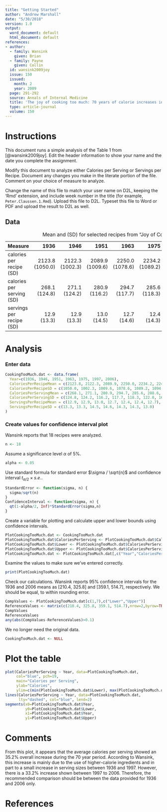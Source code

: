 ```yaml
---
title: "Getting Started"
author: "Andrew Marshall"
date: "5/30/2018"
version: 1.0
output:
  word_document: default
  html_document: default
references:
- author:
  - family: Wansink
    given: Brian
  - family: Payne
    given: Collin
  id: wansink2009joy
  issue: 150
  issued:
    month: 2
    year: 2009
  page: 291-292
  source: Annals of Internal Medicine
  title: 'The joy of cooking too much: 70 years of calorie increases in classic recipes'
  type: article-journal
  volume: 150
---
```


# Instructions

This document runs a simple analysis of the Table 1 from [@wansink2009joy]. Edit the header information to show your name and the date you complete the assignment.

Modify this document to analyze either Calories per Serving or Servings per Recipe. Document any changes you make in the literate portion of the file. Comment on your choice of measure to analyze.

Change the name of this file to match your user name on D2L, keeping the 'Rmd' extension, and include week number in the title (for example, `Peter.Claussen.1.Rmd`). Upload this file to D2L. Typeset this file to Word or PDF and upload the result to D2L as well.


## Data
Measure | 1936 | 1946 | 1951 | 1963 | 1975 | 1997 | 2006 
:-------|-----:|-----:|-----:|-----:|-----:|-----:|-----:
calories per recipe (SD) | 2123.8 (1050.0) | 2122.3 (1002.3) | 2089.9 (1009.6) | 2250.0 (1078.6) | 2234.2 (1089.2) | 2249.6 (1094.8) | 3051.9 (1496.2)
calories per serving (SD) | 268.1 (124.8) | 271.1 (124.2) | 280.9 (116.2)  | 294.7 (117.7) | 285.6 (118.3) | 288.6 (122.0) | 384.4 (168.3)
servings per recipe (SD) | 12.9 (13.3) | 12.9 (13.3) | 13.0 (14.5) | 12.7 (14.6) | 12.4 (14.3) | 12.4 (14.3) | 12.7 (13.0)
Table: Mean and (SD) for selected recipes from "Joy of Cooking" 


# Analysis

### Enter data
```r
CookingTooMuch.dat <- data.frame(
  Year=c(1936, 1946, 1951, 1963, 1975, 1997, 2006),
  CaloriesPerRecipeMean = c(2123.8, 2122.3, 2089.9, 2250.0, 2234.2, 2249.6, 3051.9),
  CaloriesPerRecipeSD = c(1050.0, 1002.3, 1009.6, 1078.6, 1089.2, 1094.8, 1496.2),
  CaloriesPerServingMean = c(268.1, 271.1, 280.9, 294.7, 285.6, 288.6, 384.4),
  CaloriesPerServingSD = c(124.8, 124.2, 116.2, 117.7, 118.3, 122.0, 168.3),
  ServingsPerRecipeMean = c(12.9, 12.9, 13.0, 12.7, 12.4, 12.4, 12.7),
  ServingsPerRecipeSD = c(13.3, 13.3, 14.5, 14.6, 14.3, 14.3, 13.0)
)
```

### Create values for confidence interval plot

Wansink reports that 18 recipes were analyzed.

```r
n <- 18
```

Assume a significance level $\alpha$ of 5%.

```r
alpha <- 0.05
```

Use standard formula for standard error $\sigma / \sqrt{n}$ and confidence interval $t_{\alpha/2} \times s.e.$.

```r
StandardError <- function(sigma, n) {
  sigma/sqrt(n)
}
ConfidenceInterval <- function(sigma, n) {
  qt(1-alpha/2, Inf)*StandardError(sigma,n)
}
```

Create a variable for plotting and calculate upper and lower bounds using confidence intervals.
<!-- Changed variables to CaloriesPerServing-related variables for use in Calories Per Server analysis. -->

```r
PlotCookingTooMuch.dat <- CookingTooMuch.dat
PlotCookingTooMuch.dat$CaloriesPerServing <- PlotCookingTooMuch.dat$CaloriesPerServingMean
PlotCookingTooMuch.dat$Lower <- PlotCookingTooMuch.dat$CaloriesPerServing - ConfidenceInterval(CookingTooMuch.dat$CaloriesPerServingSD,n)
PlotCookingTooMuch.dat$Upper <- PlotCookingTooMuch.dat$CaloriesPerServing + ConfidenceInterval(CookingTooMuch.dat$CaloriesPerServingSD,n)
PlotCookingTooMuch.dat <- PlotCookingTooMuch.dat[,c("Year","CaloriesPerServing","Lower","Upper")]
```

Examine the values to make sure we've entered correctly.

```r
print(PlotCookingTooMuch.dat)
```

Check our calculations.  Wansink reports 95% confidence intervals for the 1936 and 2006 means as [210.4, 325.8] and [359.1, 514.7], respectively. We should be equal, to within rounding error.
<!--Changed ReferenceValues (confidence intervals) to 210.4, 325.8, 359.1, and 514.7 for use with the Calories Per Serving Analysis -->

```r
CompValues <- PlotCookingTooMuch.dat[c(1,7),c("Lower","Upper")]
ReferenceValues <- matrix(c(210.4, 325.8, 359.1, 514.7),nrow=2,byrow=TRUE)
CompValues
ReferenceValues
any(abs(CompValues-ReferenceValues)>0.1)
```


We no longer need the original data.
```r
CookingTooMuch.dat <- NULL
```

# Plot the table
<!-- Used Calories Per Serving for analysis to review and comment on how it changed over the 70 year period. -->

```r
plot(CaloriesPerServing ~ Year, data=PlotCookingTooMuch.dat,
     col="blue", pch=19,
     main="Calories per Serving", 
     ylab="Calories", 
     ylim=c(min(PlotCookingTooMuch.dat$Lower), max(PlotCookingTooMuch.dat$Upper)))
lines(CaloriesPerServing ~ Year, data=PlotCookingTooMuch.dat, 
      lty="dashed", col="blue", lend=2)
segments(x0=PlotCookingTooMuch.dat$Year, 
         y0=PlotCookingTooMuch.dat$Lower, 
         x1=PlotCookingTooMuch.dat$Year, 
         y1=PlotCookingTooMuch.dat$Upper)
```

# Comments

From this plot, it appears that the average calories per serving showed an 35.2% overall increase during the 70 year period.  According to Wansink, this increase is mainly due to the use of higher-calorie ingredients and in part to a small increase in serving sizes between 1936 and 1997.  However, there is a 33.2% increase shown between 1997 to 2006. Therefore, the recommended comparison should be between the data provided for 1936 and 2006 only.

# References



